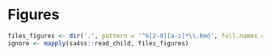 \clearpage
# Figures




```r
files_figures <- dir('.', pattern = '^6[2-9][a-z]*\\.Rmd', full.names = TRUE)
ignore <- mapply(sa4ss::read_child, files_figures)
```




\newpage


